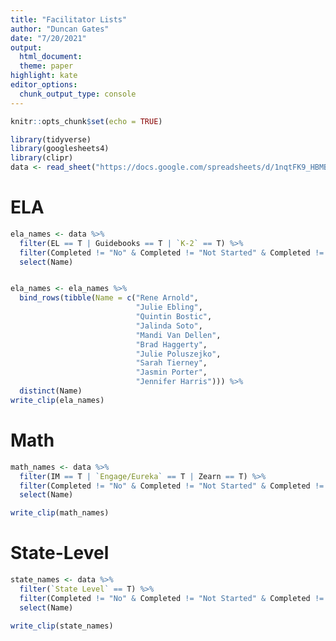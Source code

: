 ```yaml
---
title: "Facilitator Lists"
author: "Duncan Gates"
date: "7/20/2021"
output:
  html_document:
  theme: paper
highlight: kate
editor_options:
  chunk_output_type: console
---
```


```r
knitr::opts_chunk$set(echo = TRUE)

library(tidyverse)
library(googlesheets4)
library(clipr)
data <- read_sheet("https://docs.google.com/spreadsheets/d/1nqtFK9_HBMBU6XQwCmmPYkhwBXZUj8wmevF2WGYUlaM/edit#gid=1933413518", sheet = "Facilitators")
```

# ELA

```r
ela_names <- data %>%
  filter(EL == T | Guidebooks == T | `K-2` == T) %>%
  filter(Completed != "No" & Completed != "Not Started" & Completed != "") %>%
  select(Name)


ela_names <- ela_names %>%
  bind_rows(tibble(Name = c("Rene Arnold",
                            "Julie Ebling", 
                            "Quintin Bostic", 
                            "Jalinda Soto",
                            "Mandi Van Dellen",
                            "Brad Haggerty",
                            "Julie Poluszejko",
                            "Sarah Tierney",
                            "Jasmin Porter",
                            "Jennifer Harris"))) %>%
  distinct(Name)
write_clip(ela_names)
```


# Math

```r
math_names <- data %>%
  filter(IM == T | `Engage/Eureka` == T | Zearn == T) %>%
  filter(Completed != "No" & Completed != "Not Started" & Completed != "") %>%
  select(Name)

write_clip(math_names)
```

# State-Level

```r
state_names <- data %>%
  filter(`State Level` == T) %>%
  filter(Completed != "No" & Completed != "Not Started" & Completed != "") %>%
  select(Name)

write_clip(state_names)
```
